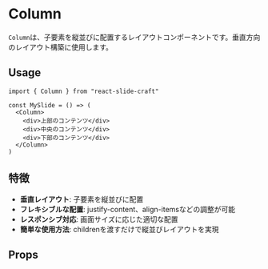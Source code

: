 

<Meta of={Column} />

# Column
`Column`は、子要素を縦並びに配置するレイアウトコンポーネントです。垂直方向のレイアウト構築に使用します。

## Usage
```tsx
import { Column } from "react-slide-craft"

const MySlide = () => (
  <Column>
    <div>上部のコンテンツ</div>
    <div>中央のコンテンツ</div>
    <div>下部のコンテンツ</div>
  </Column>
)
```

## 特徴
- **垂直レイアウト**: 子要素を縦並びに配置
- **フレキシブルな配置**: justify-content、align-itemsなどの調整が可能
- **レスポンシブ対応**: 画面サイズに応じた適切な配置
- **簡単な使用方法**: childrenを渡すだけで縦並びレイアウトを実現

## Props
<Canvas>
<Story of={Column.Default} />
</Canvas>
<Controls />